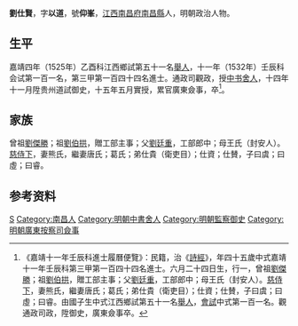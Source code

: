 {{Otheruses|other=名为刘以道的其他人物|刘以道}}
{{明清人物信息框
| 姓名 = 劉仕賢
| 原名 =
| 圖片名稱= 
| 圖片大小 =
| 圖片說明 = 
| 最高職務 = 廣東按察使司僉事
| 國家 = 大明 
| 爵位 =
| 籍貫 = [[江西|江西]][[南昌府|南昌府]][[南昌縣|南昌縣]]
| 族裔 = 
| 旗籍 = 
| 字號 = 字以道，號仰峯
| 諡號 =
| 出生日期 = 六月二十四日
| 出生地點 =
| 逝世日期 = 卒年不詳
| 逝世地點 =
| 墓葬 =
| 配偶 = 熊氏唐氏；葛氏
| 親屬 = 曾祖[[劉傑勝|劉傑勝]]，祖[[劉伯拱|劉伯拱]]，父[[劉廷重|劉廷重]]，母王氏（封安人）
| 出身 =
* 嘉靖四年乙酉科舉人
* 嘉靖十一年壬辰科進士
| 經歷 =
| 著作 = 
}}

'''劉仕賢'''{{BD|1488年||？年||}}，字'''以道'''，號'''仰峯'''，[[江西|江西]][[南昌府|南昌府]][[南昌縣|南昌縣]]人，明朝政治人物。

==生平==
嘉靖四年（1525年）乙酉科江西鄉試第五十一名[[舉人|舉人]]，十一年（1532年）壬辰科会试第一百一名，第三甲第一百四十四名進士。通政司觀政，授[[中书舍人|中书舍人]]，十四年十一月陞贵州道試御史，十五年五月實授，累官廣東僉事，卒<ref>《嘉靖十一年壬辰科進士履曆便覽》：民籍，治《[[詩經|詩經]]》，年四十五歲中式嘉靖十一年壬辰科第三甲第一百四十四名進士。六月二十四日生，行一，曾祖[[劉傑勝|劉傑勝]]；祖[[劉伯拱|劉伯拱]]，贈工部主事；父[[劉廷重|劉廷重]]，工部郎中；母王氏（封安人）。[[慈侍下|慈侍下]]，妻熊氏，繼妻唐氏；葛氏；弟仕貴（衛吏目）；仕資；仕賛，子曰虞；曰虛；曰睿。由國子生中式江西鄉試第五十一名[[舉人|舉人]]，[[會試|會試]]中式第一百一名。觀通政司政，陞御史，廣東僉事卒。</ref>。

==家族== 
曾祖[[劉傑勝|劉傑勝]]；祖[[劉伯拱|劉伯拱]]，贈工部主事；父[[劉廷重|劉廷重]]，工部郎中；母王氏（封安人）。[[慈侍下|慈侍下]]，妻熊氏，繼妻唐氏；葛氏；弟仕貴（衛吏目）；仕資；仕賛，子曰虞；曰虛；曰睿。

== 参考资料 ==
{{reflist}}

{{嘉靖十一年壬辰科殿试金榜}}

{{Authority control}}
{{DEFAULTSORT:Liu}}
[[Category:刘姓|S]]
[[Category:南昌人|Category:南昌人]]
[[Category:明朝中書舍人|Category:明朝中書舍人]]
[[Category:明朝監察御史|Category:明朝監察御史]]
[[Category:明朝廣東按察司僉事|Category:明朝廣東按察司僉事]]
{{明朝人物小作品}}